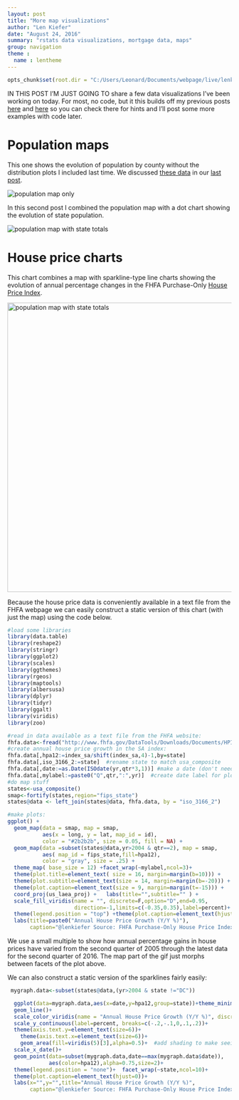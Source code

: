 ```yaml
---
layout: post
title: "More map visualizations"
author: "Len Kiefer"
date: "August 24, 2016"
summary: "rstats data visualizations, mortgage data, maps"
group: navigation
theme :
  name : lentheme
---
```


```r
opts_chunk$set(root.dir = "C:/Users/Leonard/Documents/webpage/live/lenkiefer.github.com/_Rmd")
```

IN THIS POST I'M JUST GOING TO share a few data visualizations I've been working on today. For most, no code, but it this builds off my previous posts [here]({% post_url 2016-08-21-maps-mortgages-and-me %}) and [here]({% post_url 2016-08-23-US-pop-map-1790-2010 %}) so you can check there for hints and I'll post some more examples with code later.

# Population maps

This one shows the evolution of population by county without the distribution plots I included last time. We discussed [these data](http://conservancy.umn.edu/handle/11299/181605) in our [last post]({% post_url 2016-08-23-US-pop-map-1790-2010 %}).

<img src="{{ site.url }}/img/charts_aug_24_2016/pop gif3.gif" alt="population map only"/>

In this second post I combined the population map with a dot chart showing the evolution of state population.

<img src="{{ site.url }}/img/charts_aug_24_2016/pop gif4.gif" alt="population map with state totals"/>

# House price charts

This chart combines a map with sparkline-type line charts showing the evolution of annual percentage changes in the FHFA Purchase-Only [House Price Index](http://www.fhfa.gov/DataTools/Downloads/pages/house-price-index.aspx).

<img src="{{ site.url }}/img/charts_aug_24_2016/fhfa hpa2.gif" alt="population map with state totals" style="height: 650px;"/>

Because the house price data is conveniently available in a text file from the FHFA webpage we can easily construct a static version of this chart (with just the map) using the code below.

```r
#load some libraries
library(data.table)
library(reshape2)
library(stringr)
library(ggplot2)
library(scales)
library(ggthemes)
library(rgeos)
library(maptools)
library(albersusa)
library(dplyr)
library(tidyr)
library(ggalt)
library(viridis)
library(zoo)

#read in data available as a text file from the FHFA website:
fhfa.data<-fread("http://www.fhfa.gov/DataTools/Downloads/Documents/HPI/HPI_PO_state.txt")
#create annual house price growth in the SA index:
fhfa.data[,hpa12:=index_sa/shift(index_sa,4)-1,by=state]
fhfa.data[,iso_3166_2:=state]  #rename state to match usa_composite
fhfa.data[,date:=as.Date(ISOdate(yr,qtr*3,1))] #make a date (don't need it here)
fhfa.data[,mylabel:=paste0("Q",qtr,":",yr)]  #create date label for plot
#do map stuff
states<-usa_composite()
smap<-fortify(states,region="fips_state")
states@data <- left_join(states@data, fhfa.data, by = "iso_3166_2")

#make plots:
ggplot() +
  geom_map(data = smap, map = smap,
           aes(x = long, y = lat, map_id = id),
           color = "#2b2b2b", size = 0.05, fill = NA) +
  geom_map(data =subset(states@data,yr>2004 & qtr==2), map = smap,
           aes( map_id = fips_state,fill=hpa12),
           color = "gray", size = .25) +
  theme_map( base_size = 12) +facet_wrap(~mylabel,ncol=3)+
  theme(plot.title=element_text( size = 16, margin=margin(b=10))) +
  theme(plot.subtitle=element_text(size = 14, margin=margin(b=-20))) +
  theme(plot.caption=element_text(size = 9, margin=margin(t=-15))) +
  coord_proj(us_laea_proj) +   labs(title="",subtitle="" ) +
  scale_fill_viridis(name = "", discrete=F,option="D",end=0.95,
                     direction=-1,limits=c(-0.35,0.35),label=percent)+
  theme(legend.position = "top") +theme(plot.caption=element_text(hjust=0,vjust=1,margin=margin(t=10)))+
  labs(title=paste0("Annual House Price Growth (Y/Y %)"),
       caption="@lenkiefer Source: FHFA Purchase-Only House Price Index (SA)")
```

We use a small multiple to show how annual percentage gains in house prices have varied from the second quarter of 2005 through the latest data for the second quarter of 2016.  The map part of the gif just morphs between facets of the plot above.

We can also construct a static version of the sparklines fairly easily:

```r
 mygraph.data<-subset(states@data,(yr>2004 & state !="DC"))

  ggplot(data=mygraph.data,aes(x=date,y=hpa12,group=state))+theme_minimal()+
  geom_line()+  
  scale_color_viridis(name = "Annual House Price Growth (Y/Y %)", discrete=F,option="D",end=0.95)+
  scale_y_continuous(label=percent, breaks=c(-.2,-.1,0,.1,.2))+
  theme(axis.text.y=element_text(size=6))+
    theme(axis.text.x=element_text(size=6))+
    geom_area(fill=viridis(5)[3],alpha=0.5)+  #add shading to make seeing +/- Zero easier
  scale_x_date()+
  geom_point(data=subset(mygraph.data,date==max(mygraph.data$date)),
             aes(color=hpa12),alpha=0.75,size=2)+ 
  theme(legend.position = "none")+  facet_wrap(~state,ncol=10)+
  theme(plot.caption=element_text(hjust=0))+
  labs(x="",y="",title="Annual House Price Growth (Y/Y %)",
       caption="@lenkiefer Source: FHFA Purchase-Only House Price Index (SA)")

```